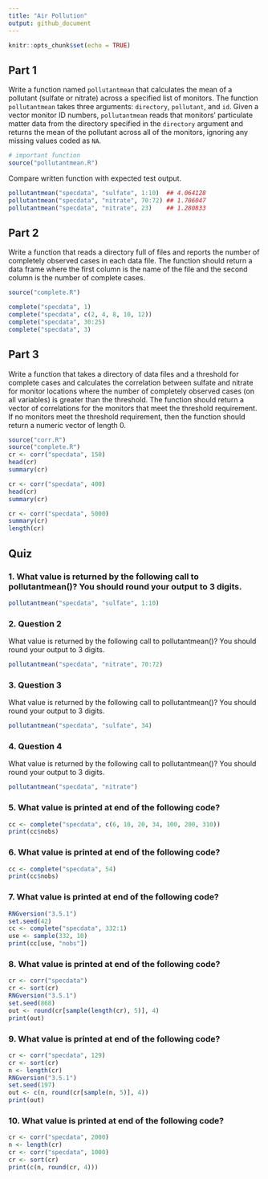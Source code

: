 ```yaml
---
title: "Air Pollution"
output: github_document
---
```


```r
knitr::opts_chunk$set(echo = TRUE)
```

## Part 1

Write a function named `pollutantmean` that calculates the mean of a pollutant (sulfate or nitrate) across a specified list of monitors. The function `pollutantmean` takes three arguments: `directory`, `pollutant`, and `id`. Given a vector monitor ID numbers, `pollutantmean` reads that monitors' particulate matter data from the directory specified in the `directory` argument and returns the mean of the pollutant across all of the monitors, ignoring any missing values coded as `NA`.

```r
# important function
source("pollutantmean.R")
```

Compare written function with expected test output.

```r
pollutantmean("specdata", "sulfate", 1:10)  ## 4.064128
pollutantmean("specdata", "nitrate", 70:72) ## 1.706047
pollutantmean("specdata", "nitrate", 23)    ## 1.280833
```

## Part 2

Write a function that reads a directory full of files and reports the number of completely observed cases in each data file. The function should return a data frame where the first column is the name of the file and the second column is the number of complete cases.

```r
source("complete.R")
```

```r
complete("specdata", 1)
complete("specdata", c(2, 4, 8, 10, 12))
complete("specdata", 30:25)
complete("specdata", 3)
```

## Part 3

Write a function that takes a directory of data files and a threshold for complete cases and calculates the correlation between sulfate and nitrate for monitor locations where the number of completely observed cases (on all variables) is greater than the threshold. The function should return a vector of correlations for the monitors that meet the threshold requirement. If no monitors meet the threshold requirement, then the function should return a numeric vector of length 0.

```r
source("corr.R")
source("complete.R")
cr <- corr("specdata", 150)
head(cr)
summary(cr)
```


```r
cr <- corr("specdata", 400)
head(cr)
summary(cr)
```
```r
cr <- corr("specdata", 5000)
summary(cr)
length(cr)
```

## Quiz

### 1. What value is returned by the following call to pollutantmean()? You should round your output to 3 digits.

```r
pollutantmean("specdata", "sulfate", 1:10)
```

### 2. Question 2
What value is returned by the following call to pollutantmean()? You should round your output to 3 digits.

```r
pollutantmean("specdata", "nitrate", 70:72)
```

### 3. Question 3
What value is returned by the following call to pollutantmean()? You should round your output to 3 digits.

```r
pollutantmean("specdata", "sulfate", 34)
```
### 4. Question 4
What value is returned by the following call to pollutantmean()? You should round your output to 3 digits.

```r
pollutantmean("specdata", "nitrate")
```

### 5. What value is printed at end of the following code?

```r
cc <- complete("specdata", c(6, 10, 20, 34, 100, 200, 310))
print(cc$nobs)
```

### 6. What value is printed at end of the following code?

```r
cc <- complete("specdata", 54)
print(cc$nobs)
```

### 7. What value is printed at end of the following code?

```r
RNGversion("3.5.1")  
set.seed(42)
cc <- complete("specdata", 332:1)
use <- sample(332, 10)
print(cc[use, "nobs"])
```

### 8. What value is printed at end of the following code?

```r
cr <- corr("specdata")                
cr <- sort(cr)   
RNGversion("3.5.1")
set.seed(868)                
out <- round(cr[sample(length(cr), 5)], 4)
print(out)
```

### 9. What value is printed at end of the following code?

```r
cr <- corr("specdata", 129)                
cr <- sort(cr)                
n <- length(cr)    
RNGversion("3.5.1")
set.seed(197)                
out <- c(n, round(cr[sample(n, 5)], 4))
print(out)
```
### 10. What value is printed at end of the following code?

```r
cr <- corr("specdata", 2000)                
n <- length(cr)                
cr <- corr("specdata", 1000)                
cr <- sort(cr)
print(c(n, round(cr, 4)))
```

